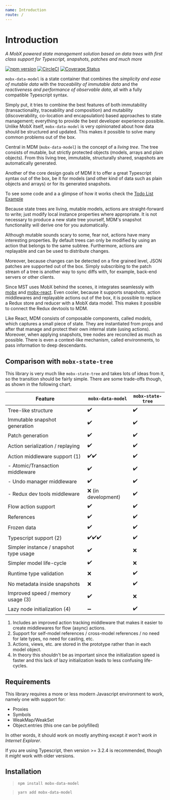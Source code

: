 ```yaml
---
name: Introduction
route: /
---
```


# Introduction

_A MobX powered state management solution based on data trees with first class support for Typescript, snapshots, patches and much more_

[![npm version](https://badge.fury.io/js/mobx-data-model.svg)](https://badge.fury.io/js/mobx-data-model)
[![CircleCI](https://circleci.com/gh/xaviergonz/mobx-data-model.svg?style=svg)](https://circleci.com/gh/xaviergonz/mobx-data-model)
[![Coverage Status](https://coveralls.io/repos/github/xaviergonz/mobx-data-model/badge.svg?branch=master&t=Lwl2z5)](https://coveralls.io/github/xaviergonz/mobx-data-model?branch=master)

`mobx-data-model` is a state container that combines the _simplicity and ease of mutable data_ with the _traceability of immutable data_ and the _reactiveness and performance of observable data_, all with a fully compatible Typescript syntax.

Simply put, it tries to combine the best features of both immutability (transactionality, traceability and composition) and mutability (discoverability, co-location and encapsulation) based approaches to state management; everything to provide the best developer experience possible.
Unlike MobX itself, `mobx-data-model` is very opinionated about how data should be structured and updated.
This makes it possible to solve many common problems out of the box.

Central in MDM (`mobx-data-model`) is the concept of a _living tree_. The tree consists of mutable, but strictly protected objects (models, arrays and plain objects).
From this living tree, immutable, structurally shared, snapshots are automatically generated.

Another of the core design goals of MDM it to offer a great Typescript syntax out of the box, be it for models (and other kind of data such as plain objects and arrays) or for its generated snapshots.

To see some code and a a glimpse of how it works check the [Todo List Example](./examples/todoList)

Because state trees are living, mutable models, actions are straight-forward to write; just modify local instance properties where appropriate. It is not necessary to produce a new state tree yourself, MDM's snapshot functionality will derive one for you automatically.

Although mutable sounds scary to some, fear not, actions have many interesting properties.
By default trees can only be modified by using an action that belongs to the same subtree.
Furthermore, actions are replayable and can be used to distribute changes.

Moreover, because changes can be detected on a fine grained level, JSON patches are supported out of the box.
Simply subscribing to the patch stream of a tree is another way to sync diffs with, for example, back-end servers or other clients.

Since MST uses MobX behind the scenes, it integrates seamlessly with [mobx](https://mobx.js.org) and [mobx-react](https://github.com/mobxjs/mobx-react).
Even cooler, because it supports snapshots, action middlewares and replayable actions out of the box, it is possible to replace a Redux store and reducer with a MobX data model.
This makes it possible to connect the Redux devtools to MDM.

Like React, MDM consists of composable components, called _models_, which captures a small piece of state. They are instantiated from props and after that manage and protect their own internal state (using actions). Moreover, when applying snapshots, tree nodes are reconciled as much as possible. There is even a context-like mechanism, called environments, to pass information to deep descendants.

## Comparison with `mobx-state-tree`

This library is very much like `mobx-state-tree` and takes lots of ideas from it, so the transition
should be fairly simple. There are some trade-offs though, as shown in the following chart.

| Feature                                | `mobx-data-model`   | `mobx-state-tree` |
| -------------------------------------- | ------------------- | ----------------- |
| Tree-like structure                    | ✔️                  | ✔️                |
| Immutable snapshot generation          | ✔️                  | ✔️                |
| Patch generation                       | ✔️                  | ✔️                |
| Action serialization / replaying        | ✔️                  | ✔️                |
| Action middleware support (1)          | ✔️✔️                | ✔️                |
| - Atomic/Transaction middleware        | ✔️                  | ✔️                |
| - Undo manager middleware              | ✔️                  | ✔️                |
| - Redux dev tools middleware           | ❌ (in development) | ✔️                |
| Flow action support                    | ✔️                  | ✔️                |
| References                             | ✔️                  | ✔️                |
| Frozen data                            | ✔️                  | ✔️                |
| Typescript support (2)                 | ✔️✔️✔️              | ✔️                |
| Simpler instance / snapshot type usage | ✔️                  | ❌                |
| Simpler model life-cycle               | ✔️                  | ❌                |
| Runtime type validation                | ❌                  | ✔️                |
| No metadata inside snapshots           | ❌                  | ✔️                |
| Improved speed / memory usage (3)      | ✔️                  | ❌                |
| Lazy node initialization (4)           | ➖                  | ✔️                |

1. Includes an improved action tracking middleware that makes it easier to create
   middlewares for flow (async) actions.
2. Support for self-model references / cross-model references / no need for late types, no need for casting,
   etc.
3. Actions, views, etc. are stored in the prototype rather than in each model object.
4. In theory this shouldn't be as important since the initialization speed is faster and this
   lack of lazy initialization leads to less confusing life-cycles.

## Requirements

This library requires a more or less modern Javascript environment to work, namely one with support for:

- Proxies
- Symbols
- WeakMap/WeakSet
- Object.entries (this one can be polyfilled)

In other words, it should work on mostly anything except _it won't work in Internet Explorer_.

If you are using Typescript, then version >= 3.2.4 is recommended, though it _might_ work with older versions.

## Installation

> `npm install mobx-data-model`

> `yarn add mobx-data-model`

